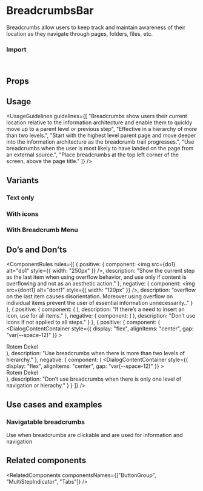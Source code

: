 
<Meta of={BreadcrumbsBarStories} />

# BreadcrumbsBar

Breadcrumbs allow users to keep track and maintain awareness of their location as they navigate through pages, folders, files, etc.

<Canvas of={BreadcrumbsBarStories.Overview} />

### Import

```js
import { BreadcrumbsBar } from "@vibe/core";
```

## Props

<PropsTable />

## Usage

<UsageGuidelines
  guidelines={[
    "Breadcrumbs show users their current location relative to the information architecture and enable them to quickly move up to a parent level or previous step",
    "Effective in a hierarchy of more than two levels.",
    "Start with the highest level parent page and move deeper into the information architecture as the breadcrumb trail progresses.",
    "Use breadcrumbs when the user is most likely to have landed on the page from an external source.",
    "Place breadcrumbs at the top left corner of the screen, above the page title."
  ]}
/>

<TipCheckYourself />

## Variants

### Text only

<Canvas of={BreadcrumbsBarStories.TextOnly} />

### With icons

<Canvas of={BreadcrumbsBarStories.WithIcons} />

### With Breadcrumb Menu

<Canvas of={BreadcrumbsBarStories.WithBreadcrumbMenu} />

## Do’s and Don’ts

<ComponentRules
  rules={[
    {
      positive: {
        component: <img src={do1} alt="do1" style={{ width: "250px" }} />,
        description:
          "Show the current step as the last item when using overflow behavior, and use only if content is overflowing and not as an aesthetic action."
      },
      negative: {
        component: <img src={dont1} alt="dont1" style={{ width: "120px" }} />,
        description:
          "overflow on the last item causes disorientation. Moreover using overflow on individual items prevent the user of essential information unnecessarily.."
      }
    },
    {
      positive: {
        component: (
          <BreadcrumbsBar type="navigation">
            <BreadcrumbItem text="Workspace" icon={Workspace} isCurrent />
            <BreadcrumbItem text="Folder" icon={Folder} />
            <BreadcrumbItem text="Board" icon={Board} />
            <BreadcrumbItem text="Group" icon={Group} />
          </BreadcrumbsBar>
        ),
        description: "If there’s a need to insert an icon, use for all items."
      },
      negative: {
        component: (
          <BreadcrumbsBar type="navigation">
            <BreadcrumbItem text="Workspace" icon={Workspace} isCurrent />
            <BreadcrumbItem text="Folder" />
            <BreadcrumbItem text="Board" />
            <BreadcrumbItem text="Group" />
          </BreadcrumbsBar>
        ),
        description: "Don’t use icons if not applied to all steps."
      }
    },
    {
      positive: {
        component: (
          <DialogContentContainer
            style={{
              display: "flex",
              alignItems: "center",
              gap: "var(--space-12)"
            }}
          >
            <Avatar size="medium" src={person3} type="img" />
            <div className={styles.list}>
              <Text type="text1" weight="medium">
                Rotem Dekel
              </Text>
              <BreadcrumbsBar type="navigation">
                <BreadcrumbItem text="User research" icon={Board} />
                <BreadcrumbItem text="Video sessions" icon={Group} />
              </BreadcrumbsBar>
            </div>
          </DialogContentContainer>
        ),
        description: "Use breadcrumbs when there is more than two levels of hierarchy."
      },
      negative: {
        component: (
          <DialogContentContainer
            style={{
              display: "flex",
              alignItems: "center",
              gap: "var(--space-12)"
            }}
          >
            <Avatar size="medium" src={person3} type="img" />
            <div className={styles.list}>
              <Text type="text1" weight="medium">
                Rotem Dekel
              </Text>
              <BreadcrumbsBar type="navigation">
                <BreadcrumbItem text="User research" icon={Board} />
              </BreadcrumbsBar>
            </div>
          </DialogContentContainer>
        ),
        description: "Don’t use breadcrumbs when there is only one level of navigation or hierachy."
      }
    }
  ]}
/>

## Use cases and examples

### Navigatable breadcrumbs

Use when breadcrumbs are clickable and are used for information and navigation

<Canvas of={BreadcrumbsBarStories.NavigatableBreadcrumbs} />

## Related components

<RelatedComponents componentsNames={["ButtonGroup", "MultiStepIndicator", "Tabs"]} />
